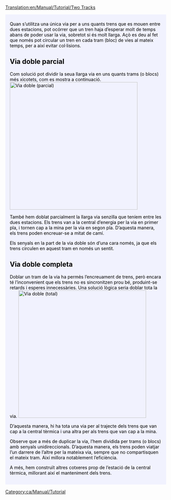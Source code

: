 [[Translation:en/Manual/Tutorial/Two Tracks]]

{{en/Tabs|2|2
|ca/Manual/Tutorial/Dues andanes|1. Dues andanes<!--
-->|ca/Manual/Tutorial/Dues vies|2. Dues vies}}
<div style="padding:.5em 1em 1em 1em; border-top:none; background-color:#f1f2fe; color:#000;">
{{ca/Manual/Tutorial/Tutorial}}
Quan s’utilitza una única via per a uns quants trens que es mouen entre dues estacions, pot ocórrer que un tren haja d’esperar molt de temps abans de poder usar la via, sobretot si és molt llarga. Açò es deu al fet que només pot circular un tren en cada tram (bloc) de vies al mateix temps, per a així evitar col·lisions.

== Via doble parcial ==
Com solució pot dividir la seua llarga via en uns quants trams (o blocs) més xicotets, com es mostra a continuació.
[[File:en/Manual/Tutorial/PartlyDoubleTracks.png|thumb|400px|none|Via doble (parcial)]]

També hem doblat parcialment la llarga via senzilla que teníem entre les dues estacions. Els trens van a la central d’energia per la via en primer pla, i tornen cap a la mina per la via en segon pla. D’aquesta manera, els trens poden encreuar-se a mitat de camí.

Els senyals en la part de la via doble són d’una cara només, ja que els trens circulen en aquest tram en només un sentit.


== Via doble completa ==
Doblar un tram de la via ha permès l’encreuament de trens, però encara té l’inconvenient que els trens no es sincronitzen prou bé, produint-se retards i esperes innecessàries. Una solució lògica seria doblar tota la via.
[[File:en/Manual/Tutorial/FullyDoubleTracks.png|thumb|400px|none|Via doble (total)]]

D’aquesta manera, hi ha tota una via per al trajecte dels trens que van cap a la central tèrmica i una altra per als trens que van cap a la mina.

Observe que a més de duplicar la via, l’hem dividida per trams (o blocs) amb senyals unidireccionals. D’aquesta manera, els trens poden viatjar l’un darrere de l’altre per la mateixa via, sempre que no compartisquen el mateix tram. Així millora notablement l’eficiència.

A més, hem construït altres cotxeres prop de l’estació de la central tèrmica, millorant així el manteniment dels trens.

</div>
[[Category:ca/Manual/Tutorial]]
